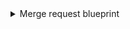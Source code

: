 <details>
<summary>Merge request blueprint</summary>
```json showLineNumbers
{
  "identifier": "gitlabMergeRequest",
  "title": "Merge Request",
  "icon": "GitVersion",
  "schema": {
    "properties": {
      "creator": {
        "title": "Creator",
        "type": "string"
      },
      "status": {
        "title": "Status",
        "type": "string",
        "enum": [
          "opened",
          "closed",
          "merged",
          "locked"
        ],
        "enumColors": {
          "opened": "yellow",
          "closed": "red",
          "merged": "green",
          "locked": "blue"
        }
      },
      "createdAt": {
        "title": "Created At",
        "type": "string",
        "format": "date-time"
      },
      "updatedAt": {
        "title": "Updated At",
        "type": "string",
        "format": "date-time"
      },
      "mergedAt": {
        "title": "Merged At",
        "type": "string",
        "format": "date-time"
      },
      "link": {
        "title": "Link",
        "format": "url",
        "type": "string"
      },
      "leadTimeHours": {
        "title": "Lead Time in hours",
        "type": "number"
      },
      "reviewers": {
        "title": "Reviewers",
        "type": "array",
        "items": {
          "type": "string"
        }
      }
    },
    "required": []
  },
  "mirrorProperties": {},
  "calculationProperties": {},
  "aggregationProperties": {},
  "relations": {
    "project": {
      "title": "Service",
      "target": "service",
      "required": false,
      "many": false
    }
  }
}
```
</details>